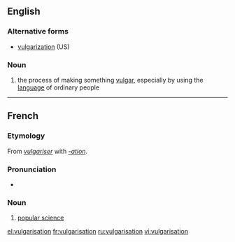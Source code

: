 ==English==
===Alternative forms===
*[[vulgarization]] (US)

===Noun===
{{en-noun}}
#{{British}} the process of making something [[vulgar]], especially by using the [[language]] of ordinary people

----
==French==
===Etymology===
From ''[[vulgariser]]'' with ''[[-ation]]''.

===Pronunciation===
* {{audio|Fr-Paris--vulgarisation.ogg|Audio (Paris)}}

===Noun===
{{fr-noun|f}}
#[[popular science]]

[[el:vulgarisation]]
[[fr:vulgarisation]]
[[ru:vulgarisation]]
[[vi:vulgarisation]]